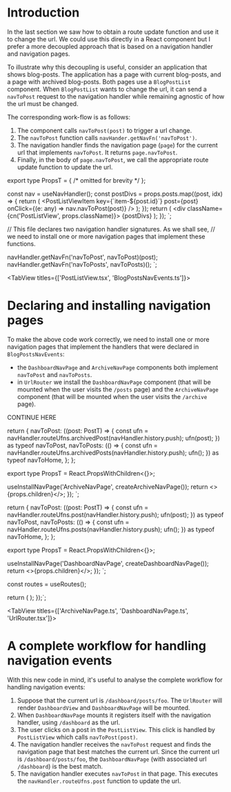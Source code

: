 # Introduction

In the last section we saw how to obtain a route update function and use it to change the url.
We could use this directly in a React component but I prefer a more decoupled approach that is based
on a navigation handler and navigation pages.

To illustrate why this decoupling is useful, consider an application that shows blog-posts. The application
has a page with current blog-posts, and a page with archived blog-posts. Both pages use a `BlogPostList`
component. When `BlogPostList` wants to change the url, it can send a `navToPost` request to the
navigation handler while remaining agnostic of how the url must be changed.

The corresponding work-flow is as follows:

1. The component calls `navToPost(post)` to trigger a url change.
2. The `navToPost` function calls `navHander.getNavFn('navToPost')`.
3. The navigation handler finds the navigation page (`page`) for the current url that implements `navToPost`.
   It returns `page.navToPost`.
4. Finally, in the body of `page.navToPost`, we call the appropriate route update function to update the url.


export type PropsT = { /* omitted for brevity */ };

  const nav = useNavHandler<typeof BlogPostsNavEvents>();
  const postDivs = props.posts.map((post, idx) => {
    return (
      <PostListViewItem
        key={\`item-\$\{post.id\}\`}
        post={post}
        onClick={(e: any) => nav.navToPost(post)}
      />
    );
  });
  return (
    <div className={cn('PostListView', props.className)}>
      {postDivs}
    </div>
  );
});
`;

// This file declares two navigation handler signatures. As we shall see,
// we need to install one or more navigation pages that implement these functions.


  navHandler.getNavFn('navToPost', navToPost)(post);
  navHandler.getNavFn('navToPosts', navToPosts)();
`;

<TabView titles={['PostListView.tsx', 'BlogPostsNavEvents.ts']}>
  <CodeSnippet code={code1} />
  <CodeSnippet code={code2} />
</TabView>

# Declaring and installing navigation pages

To make the above code work correctly, we need to install one or more navigation pages
that implement the handlers that were declared in `BlogPostsNavEvents`:

- the `DashboardNavPage` and `ArchiveNavPage` components both implement `navToPost` and `navToPosts`.
- in `UrlRouter` we install the `DashboardNavPage` component (that will be mounted when the user
  visits the `/posts` page) and the `ArchiveNavPage` component (that will be mounted when the user
  visits the `/archive` page).

CONTINUE HERE


  return {
    navToPost: ((post: PostT) => {
      const ufn = navHandler.routeUfns.archivedPost(navHandler.history.push);
      ufn(post);
    }) as typeof navToPost,
    navToPosts: (() => {
      const ufn = navHandler.routeUfns.archivedPosts(navHandler.history.push);
      ufn();
    }) as typeof navToHome,
  };
};

export type PropsT = React.PropsWithChildren<{}>;

  useInstallNavPage('ArchiveNavPage', createArchiveNavPage());
  return <>{props.children}</>;
});
`;


  return {
    navToPost: ((post: PostT) => {
      const ufn = navHandler.routeUfns.post(navHandler.history.push);
      ufn(post);
    }) as typeof navToPost,
    navToPosts: (() => {
      const ufn = navHandler.routeUfns.posts(navHandler.history.push);
      ufn();
    }) as typeof navToHome,
  };
};

export type PropsT = React.PropsWithChildren<{}>;

  useInstallNavPage('DashboardNavPage', createDashboardNavPage());
  return <>{props.children}</>;
});
`;

  const routes = useRoutes();

  return (
    <Switch>
      <DashboardNavPage>
        <Route path={routes.dashboard()}>
          <DashboardView />
        </Route>
      </DashboardNavPage>
      <ArchiveNavPage>
        <Route path={routes.archive()}>
          <ArchiveView />
        </Route>
      </ArchiveNavPage>
    </Switch>
  );
});`;

<TabView titles={['ArchiveNavPage.ts', 'DashboardNavPage.ts', 'UrlRouter.tsx']}>
  <CodeSnippet code={code3} />
  <CodeSnippet code={code4} />
  <CodeSnippet code={code5} />
</TabView>

# A complete workflow for handling navigation events

With this new code in mind, it's useful to analyse the complete workflow for handling navigation
events:

1. Suppose that the current url is `/dashboard/posts/foo`. The `UrlRouter` will render `DashboardView` and `DashboardNavPage`
   will be mounted.
2. When `DashboardNavPage` mounts it registers itself with the navigation handler, using `/dashboard` as the url.
3. The user clicks on a post in the `PostListView`. This click is handled by `PostListView` which calls `navToPost(post)`.
4. The navigation handler receives the `navToPost` request and finds the navigation page that best matches the current url.
   Since the current url is `/dashboard/posts/foo`, the `DashboardNavPage` (with associated url `/dashboard`) is the best match.
5. The navigation handler executes `navToPost` in that page. This executes the `navHandler.routeUfns.post`
   function to update the url.
